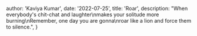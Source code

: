 
  author: 'Kaviya Kumar',
  date: '2022-07-25',
  title: 'Roar',
  description:
    "When everybody's chit-chat and laughter\nmakes your solitude more burning\nRemember, one day you are gonna\nroar like a lion and force them to silence.",
}
